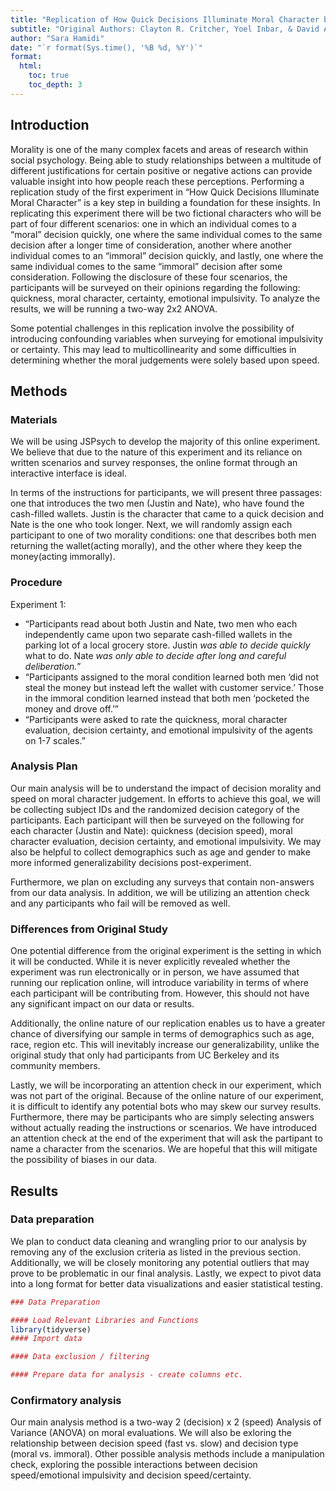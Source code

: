 ```yaml
---
title: "Replication of How Quick Decisions Illuminate Moral Character by Critcher et al (2013, Social Psychological and Personality Science)"
subtitle: "Original Authors: Clayton R. Critcher, Yoel Inbar, & David A. Pizarro"
author: "Sara Hamidi"
date: "`r format(Sys.time(), '%B %d, %Y')`"
format:
  html:
    toc: true
    toc_depth: 3
---
```

<!-- Replication reports should all use this template to standardize reporting across projects.  These reports will be public supplementary materials that accompany the summary report(s) of the aggregate results. -->

## Introduction

Morality is one of the many complex facets and areas of research within social psychology. Being able to study relationships between a multitude of different justifications for certain positive or negative actions can provide valuable insight into how people reach these perceptions. Performing a replication study of the first experiment in "How Quick Decisions Illuminate Moral Character" is a key step in building a foundation for these insights. In replicating this experiment there will be two fictional characters who will be part of four different scenarios: one in which an individual comes to a “moral” decision quickly, one where the same individual comes to the same decision after a longer time of consideration, another where another individual comes to an “immoral” decision quickly, and lastly, one where the same individual comes to the same “immoral” decision after some consideration. Following the disclosure of these four scenarios, the participants will be surveyed on their opinions regarding the following: quickness, moral character, certainty, emotional impulsivity. To analyze the results, we will be running a two-way 2x2 ANOVA. 

Some potential challenges in this replication involve the possibility of introducing confounding variables when surveying for emotional impulsivity or certainty. This may lead to multicollinearity and some difficulties in determining whether the moral judgements were solely based upon speed. 


## Methods

### Materials

We will be using JSPsych to develop the majority of this online experiment. We believe that due to the nature of this experiment and its reliance on written scenarios and survey responses, the online format through an interactive interface is ideal. 

In terms of the instructions for participants, we will present three passages: one that introduces the two men (Justin and Nate), who have found the cash-filled wallets. Justin is the character that came to a quick decision and Nate is the one who took longer. Next, we will randomly assign each participant to one of two morality conditions: one that describes both men returning the wallet(acting morally), and the other where they keep the money(acting immorally).


### Procedure	

Experiment 1:

-   "Participants read about both Justin and Nate, two men who each independently came upon two separate cash-filled wallets in the parking lot of a local grocery store. Justin *was able to decide quickly* what to do. Nate *was only able to decide after long and careful deliberation.*"
-   "Participants assigned to the moral condition learned both men 'did not steal the money but instead left the wallet with customer service.' Those in the immoral condition learned instead that both men 'pocketed the money and drove off.'"
-   "Participants were asked to rate the quickness, moral character evaluation, decision certainty, and emotional impulsivity of the agents on 1-7 scales."


### Analysis Plan

Our main analysis will be to understand the impact of decision morality and speed on moral character judgement. In efforts to achieve this goal, we will be collecting subject IDs and the randomized decision category of the participants. Each participant will then be surveyed on the following for each character (Justin and Nate): quickness (decision speed), moral character evaluation, decision certainty, and emotional impulsivity. We may also be helpful to collect demographics such as age and gender to make more informed generalizability decisions post-experiment. 

Furthermore, we plan on excluding any surveys that contain non-answers from our data analysis. In addition, we will be utilizing an attention check and any participants who fail will be removed as well. 

### Differences from Original Study

One potential difference from the original experiment is the setting in which it will be conducted. While it is never explicitly revealed whether the experiment was run electronically or in person, we have assumed that running our replication online, will introduce variability in terms of where each participant will be contributing from. However, this should not have any significant impact on our data or results. 

Additionally, the online nature of our replication enables us to have a greater chance of diversifying our sample in terms of demographics such as age, race, region etc. This will inevitably increase our generalizability, unlike the original study that only had participants from UC Berkeley and its community members. 

Lastly, we will be incorporating an attention check in our experiment, which was not part of the original. Because of the online nature of our experiment, it is difficult to identify any potential bots who may skew our survey results. Furthermore, there may be participants who are simply selecting answers without actually reading the instructions or scenarios. We have introduced an attention check at the end of the experiment that will ask the partipant to name a character from the scenarios. We are hopeful that this will mitigate the possibility of biases in our data. 

## Results


### Data preparation

We plan to conduct data cleaning and wrangling prior to our analysis by removing any of the exclusion criteria as listed in the previous section. Additionally, we will be closely monitoring any potential outliers that may prove to be problematic in our final analysis. Lastly, we expect to pivot data into a long format for better data visualizations and easier statistical testing. 
	
```r
### Data Preparation

#### Load Relevant Libraries and Functions
library(tidyverse)
#### Import data

#### Data exclusion / filtering

#### Prepare data for analysis - create columns etc.
```

### Confirmatory analysis

Our main analysis method is a two-way 2 (decision) x 2 (speed) Analysis of Variance (ANOVA) on moral evaluations. We will also be exloring the relationship between decision speed (fast vs. slow) and decision type (moral vs. immoral). Other possible analysis methods include a manipulation check, exploring the possible interactions between decision speed/emotional impulsivity and decision speed/certainty. 

